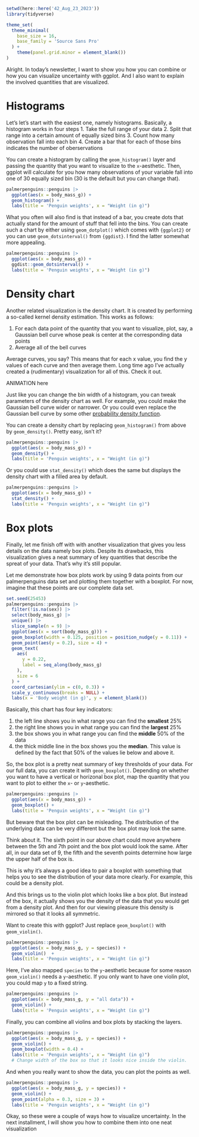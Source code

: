 ```r
setwd(here::here('42_Aug_23_2023'))
library(tidyverse)

theme_set(
  theme_minimal(
    base_size = 16,
    base_family = 'Source Sans Pro'
  ) +
    theme(panel.grid.minor = element_blank())
) 
```

Alright.
In today's newsletter, I want to show you how you can combine or how you can visualize uncertainty with ggplot.
And I also want to explain the involved quantities that are visualized.

# Histograms

Let's let's start with the easiest one, namely histograms.
Basically, a histogram works in four steps 
1. Take the full range of your data 
2. Split that range into a certain amount of equally sized bins
3. Count how many observation fall into each bin 
4. Create a bar that for each of those bins indicates the number of oberservations

You can create a histogram by calling the `geom_histogram()` layer and passing the quantity that you want to visualize to the `x`-aesthetic.
Then, ggplot will calculate for you how many observations of your variable fall into one of 30 equally sized bin (30 is the default but you can change that).


```r
palmerpenguins::penguins |> 
  ggplot(aes(x = body_mass_g)) +
  geom_histogram() +
  labs(title = 'Penguin weights', x = "Weight (in g)")
```

What you often will also find is that instead of a bar, you create dots that actually stand for the amount of stuff that fell into the bins.
You can create such a chart by either using `geom_dotplot()` which comes with `{ggplot2}` or you can use `geom_dotsinterval()` from `{ggdist}`.
I find the latter somewhat more appealing.

```r
palmerpenguins::penguins |> 
  ggplot(aes(x = body_mass_g)) +
  ggdist::geom_dotsinterval() +
  labs(title = 'Penguin weights', x = "Weight (in g)")
```

# Density chart

Another related visualization is the density chart.
It is created by performing a so-called kernel density estimation.
This works as follows:

1. For each data point of the quantity that you want to visualize,  plot, say, a Gaussian bell curve whose peak is center at the corresponding data points 
2. Average all of the bell curves

Average curves, you say? This means that for each x value, you find the y values of each curve and then average them.
Long time ago I've actually created a (rudimentary) visualization for all of this.
Check it out.

ANIMATION here

Just like you can change the bin width of a histogram, you can tweak parameters of the density chart as well.
For example, you could make the Gaussian bell curve wider or narrower.
Or you could even replace the Gaussian bell curve by some other [probability density function](https://en.wikipedia.org/wiki/Probability_density_function).

You can create a density chart by replacing `geom_histogram()` from above by `geom_density()`.
Pretty easy, isn't it?

```r
palmerpenguins::penguins |> 
  ggplot(aes(x = body_mass_g)) +
  geom_density() +
  labs(title = 'Penguin weights', x = "Weight (in g)")
```

Or you could use `stat_density()` which does the same but displays the density chart with a filled area by default.

```r
palmerpenguins::penguins |> 
  ggplot(aes(x = body_mass_g)) +
  stat_density() +
  labs(title = 'Penguin weights', x = "Weight (in g)")
```


# Box plots

Finally, let me finish off with with another visualization that gives you less details on the data namely box plots.
Despite its drawbacks, this visualization gives a neat summary of key quantities that describe the spreat of your data.
That's why it's still popular.

Let me demonstrate how box plots work by using 9 data points from our palmerpenguins data set and plotting them together with a boxplot.
For now, imagine that these points are our complete data set.

```r
set.seed(25453)
palmerpenguins::penguins |> 
  filter(!is.na(sex)) |>
  select(body_mass_g) |> 
  unique() |> 
  slice_sample(n = 9) |> 
  ggplot(aes(x = sort(body_mass_g))) +
  geom_boxplot(width = 0.125, position = position_nudge(y = 0.11)) +
  geom_point(aes(y = 0.2), size = 4) +
  geom_text(
    aes(
      y = 0.22, 
      label = seq_along(body_mass_g)
    ), 
    size = 6
  ) +
  coord_cartesian(ylim = c(0, 0.3)) +
  scale_y_continuous(breaks = NULL) +
  labs(x = 'Body weight (in g)', y = element_blank())
```

Basically, this chart has four key indicators:

1. the left line shows you in what range you can find the **smallest** 25%
2. the right line shows you in what range you can find the **largest** 25%
3. the box shows you in what range you can find the **middle** 50% of the data
4. the thick middle line in the box shows you the **median**. 
This value is defined by the fact that 50% of the values lie below and above it.

So, the box plot is a pretty neat summary of key thresholds of your data.
For our full data, you can create it with `geom_boxplot()`.
Depending on whether you want to have a vertical or horizonal box plot, map the quantity that you want to plot to either the `x`- or `y`-aesthetic. 

```r
palmerpenguins::penguins |> 
  ggplot(aes(x = body_mass_g)) +
  geom_boxplot() +
  labs(title = 'Penguin weights', x = "Weight (in g)")
```

But beware that the box plot can be misleading.
The distribution of the underlying data can be very different but the box plot may look the same.

Think about it.
The sixth point in our above chart could move anywhere between the 5th and 7th point and the box plot would look the same.
After all, in our data set of 9, the fifth and the seventh points determine how large the upper half of the box is.


This is why it's always a good idea to pair a boxplot with something that helps you to see the distribution of your data more clearly.
For example, this could be a density plot.

And this brings us to the violin plot which looks like a box plot.
But instead of the box, it actually shows you the density of the data that you would get from a density plot.
And then for our viewing pleasure this density is mirrored so that it looks all symmetric.

Want to create this with ggplot?
Just replace `geom_boxplot()` with `geom_violin()`.

```r
palmerpenguins::penguins |> 
  ggplot(aes(x = body_mass_g, y = species)) +
  geom_violin()  +
  labs(title = 'Penguin weights', x = "Weight (in g)")
```

Here, I've also mapped `species` to the `y`-aesthetic because for some reason `geom_violin()` needs a `y`-aesthetic.
If you only want to have one violin plot, you could map `y` to a fixed string.

```r
palmerpenguins::penguins |> 
  ggplot(aes(x = body_mass_g, y = "all data")) +
  geom_violin() +
  labs(title = 'Penguin weights', x = "Weight (in g)")
```


Finally, you can combine all violins and box plots by stacking the layers.

```r
palmerpenguins::penguins |> 
  ggplot(aes(x = body_mass_g, y = species)) +
  geom_violin() +
  geom_boxplot(width = 0.4) +
  labs(title = 'Penguin weights', x = "Weight (in g)")
  # Change width of the box so that it looks nice inside the violin.
```

And when you really want to show the data, you can plot the points as well.

```r
palmerpenguins::penguins |> 
  ggplot(aes(x = body_mass_g, y = species)) +
  geom_violin() +
  geom_point(alpha = 0.3, size = 3) +
  labs(title = 'Penguin weights', x = "Weight (in g)")
```

Okay, so these were a couple of ways how to visualize uncertainty.
In the next installment, I will show you how to combine them into one neat visualization

